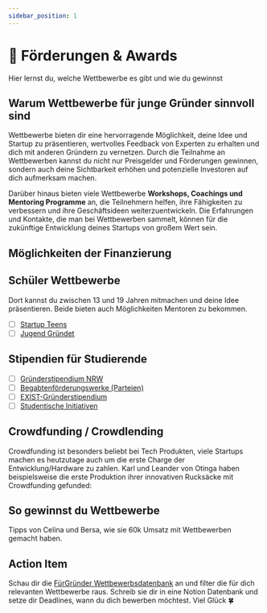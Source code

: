 ```yaml
---
sidebar_position: 1
---
```


# 💸 Förderungen & Awards

<Admonition type="info" icon="📍">
  Hier lernst du, welche Wettbewerbe es gibt und wie du gewinnst
</Admonition>

## Warum Wettbewerbe für junge Gründer sinnvoll sind

Wettbewerbe bieten dir eine hervorragende Möglichkeit, deine Idee und Startup zu präsentieren, wertvolles Feedback von Experten zu erhalten und dich mit anderen Gründern zu vernetzen.
Durch die Teilnahme an Wettbewerben kannst du nicht nur Preisgelder und Förderungen gewinnen, sondern auch deine Sichtbarkeit erhöhen und potenzielle Investoren auf dich aufmerksam machen.

Darüber hinaus bieten viele Wettbewerbe **Workshops, Coachings und Mentoring Programme** an, die Teilnehmern helfen, ihre Fähigkeiten zu verbessern und ihre Geschäftsideen weiterzuentwickeln.
Die Erfahrungen und Kontakte, die man bei Wettbewerben sammelt, können für die zukünftige Entwicklung deines Startups von großem Wert sein.

## Möglichkeiten der Finanzierung

<YouTube videoId="Ob5Bh2VHcLs" />

## Schüler Wettbewerbe

Dort kannst du zwischen 13 und 19 Jahren mitmachen und deine Idee präsentieren. Beide bieten auch Möglichkeiten Mentoren zu bekommen.

- [ ] [Startup Teens](https://www.startupteens.de/)
- [ ] [Jugend Gründet](https://www.jugend-gruendet.de/)

## Stipendien für Studierende

- [ ] [Gründerstipendium NRW](https://www.gruenderstipendium.nrw/)
- [ ] [Begabtenförderungswerke (Parteien)](https://www.mystipendium.de/stipendien/begabtenfoerderungswerke)
- [ ] [EXIST-Gründerstipendium](https://www.exist.de/EXIST/Navigation/DE/Gruendungsfoerderung/EXIST-Gruenderstipendium/exist-gruenderstipendium.html)
- [ ] [Studentische Initiativen](https://gruendermagnet.de/initiativen/)

## Crowdfunding / Crowdlending

<TwoColumns>
  Crowdfunding ist besonders beliebt bei Tech Produkten, viele Startups machen
  es heutzutage auch um die erste Charge der Entwicklung/Hardware zu zahlen.
  Karl und Leander von Otinga haben beispielsweise die erste Produktion ihrer
  innovativen Rucksäcke mit Crowdfunding gefunded:
  <YouTube videoId="RzKVD01qFrM" time="300" />
</TwoColumns>

## So gewinnst du Wettbewerbe

<TwoColumns>
  Tipps von Celina und Bersa, wie sie 60k Umsatz mit Wettbewerben gemacht haben.
  <YouTube videoId="VrdrVRVHgvE" time="511" />
</TwoColumns>

## Action Item

Schau dir die [FürGründer Wettbewerbsdatenbank](https://www.top50startups.de/gruenderwettbewerbe/datenbank) an und filter die für dich relevanten Wettbewerbe raus.
Schreib sie dir in eine Notion Datenbank und setze dir Deadlines, wann du dich bewerben möchtest. Viel Glück 🍀
